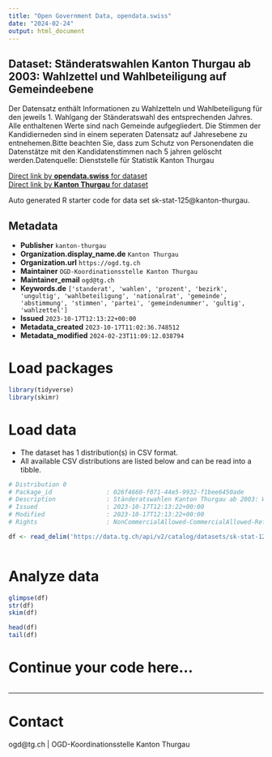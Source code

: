 ```yaml
---
title: "Open Government Data, opendata.swiss"
date: "2024-02-24"
output: html_document
---
```


## Dataset: Ständeratswahlen Kanton Thurgau ab 2003: Wahlzettel und Wahlbeteiligung auf Gemeindeebene

Der Datensatz enthält Informationen zu Wahlzetteln und Wahlbeteiligung für den jeweils 1. Wahlgang der Ständeratswahl des entsprechenden Jahres. Alle enthaltenen Werte sind nach Gemeinde aufgegliedert. Die Stimmen der Kandidierneden sind in einem seperaten Datensatz auf Jahresebene zu entnehemen.Bitte beachten Sie, dass zum Schutz von Personendaten die Datenstätze mit den Kandidatenstimmen nach 5 jahren gelöscht werden.Datenquelle: Dienststelle für Statistik Kanton Thurgau

[Direct link by **opendata.swiss** for dataset](https://opendata.swiss/de/dataset/standeratswahlen-kanton-thurgau-ab-2003-wahlzettel-und-wahlbeteiligung-auf-gemeindeebene)<br>
[Direct link by **Kanton Thurgau** for dataset](https://data.tg.ch/explore/dataset/sk-stat-125/)

Auto generated R starter code for data set sk-stat-125@kanton-thurgau.

## Metadata

- **Publisher** `kanton-thurgau`
- **Organization.display_name.de** `Kanton Thurgau`
- **Organization.url** `https://ogd.tg.ch`
- **Maintainer** `OGD-Koordinationsstelle Kanton Thurgau`
- **Maintainer_email** `ogd@tg.ch`
- **Keywords.de** `['standerat', 'wahlen', 'prozent', 'bezirk', 'ungultig', 'wahlbeteiligung', 'nationalrat', 'gemeinde', 'abstimmung', 'stimmen', 'partei', 'gemeindenummer', 'gultig', 'wahlzettel']`
- **Issued** `2023-10-17T12:13:22+00:00`
- **Metadata_created** `2023-10-17T11:02:36.748512`
- **Metadata_modified** `2024-02-23T11:09:12.038794`


# Load packages

```r

library(tidyverse)
library(skimr)

```

# Load data

-   The dataset has 1 distribution(s) in CSV format.
-   All available CSV distributions are listed below and can be read into a tibble.

```r

# Distribution 0
# Package_id               : 026f4660-f071-44e5-9932-f1bee6450ade
# Description              : Ständeratswahlen Kanton Thurgau ab 2003: Wahlzettel und Wahlbeteiligung auf Gemeindeebene (csv)
# Issued                   : 2023-10-17T12:13:22+00:00
# Modified                 : 2023-10-17T12:13:22+00:00
# Rights                   : NonCommercialAllowed-CommercialAllowed-ReferenceRequired

df <- read_delim('https://data.tg.ch/api/v2/catalog/datasets/sk-stat-125/exports/csv')



```

# Analyze data

```r

glimpse(df)
str(df)
skim(df)

head(df)
tail(df)

```

# Continue your code here...

```r

```

------------------------------------------------------------------------

# Contact

ogd@tg.ch | OGD-Koordinationsstelle Kanton Thurgau
